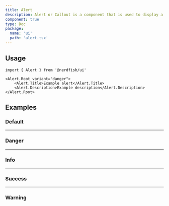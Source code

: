 ```yaml
---
title: Alert
description: Alert or Callout is a component that is used to display a message to the user.
component: true
type: Doc
package:
  name: 'ui'
  path: 'alert.tsx'
---
```


<ComponentExample src="/src/components/examples/alert/demo.tsx">
	<AlertDemo />
</ComponentExample>

## Usage

```tsx
import { Alert } from '@nerdfish/ui'
```

```tsx
<Alert.Root variant="danger">
	<Alert.Title>Example alert</Alert.Title>
	<Alert.Description>Example description</Alert.Description>
</Alert.Root>
```

## Examples

### Default

<ComponentExample src="/src/components/examples/alert/demo.tsx">
	<AlertDemo />
</ComponentExample>

---

### Danger

<ComponentExample src="/src/components/examples/alert/danger.tsx">
	<AlertDanger />
</ComponentExample>

---

### Info

<ComponentExample src="/src/components/examples/alert/info.tsx">
	<AlertInfo />
</ComponentExample>

---

### Success

<ComponentExample src="/src/components/examples/alert/success.tsx">
	<AlertSuccess />
</ComponentExample>

---

### Warning

<ComponentExample src="/src/components/examples/alert/warning.tsx">
	<AlertWarning />
</ComponentExample>
